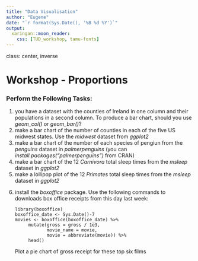 ```yaml
---
title: "Data Visualisation"
author: "Eugene"
date: "`r format(Sys.Date(), '%B %d %Y')`"
output:
  xaringan::moon_reader:
    css: [TUD_workshop, tamu-fonts]
---
```


class: center, inverse

# Workshop - Proportions

### Perform the Following Tasks:

<ol>
<li> you have a dataset with the counties of Ireland in one column and their populations in a second column. To produce a bar chart, should you use *geom_col()* or *geom_bar()*?
<li> make a bar chart of the number of counties in each of the five US midwest states. Use the *midwest* dataset from *ggplot2*
<li> make a bar chart of the number of each species of pengiun from the *penguins* dataset in *palmerpenguins* (you can *install.packages("palmerpenguins")* from CRAN)
<li> make a bar chart of the 12 *Carnivora* total sleep times from the *msleep* dataset in *ggplot2*
<li> make a lollipop plot of the 12 *Primates* total sleep times from the *msleep* dataset in *ggplot2*
<li> install the *boxoffice* package. Use the following commands to downloads box office receipts from this day last week:

```
library(boxoffice)
boxoffice_date <- Sys.Date()-7
movies <- boxoffice(boxoffice_date) %>% 
     mutate(gross = gross / 1e3,
            movie_name = movie,
            movie = abbreviate(movie)) %>% 
     head()
```
Plot a pie chart of gross receipt for these top six films
